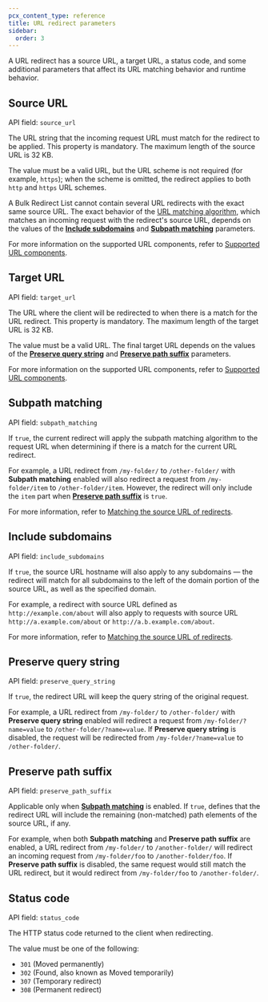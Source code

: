```yaml
---
pcx_content_type: reference
title: URL redirect parameters
sidebar:
  order: 3
---
```



A URL redirect has a source URL, a target URL, a status code, and some additional parameters that affect its URL matching behavior and runtime behavior.

## Source URL

API field: `source_url` <Type text="String" />

The URL string that the incoming request URL must match for the redirect to be applied. This property is mandatory. The maximum length of the source URL is 32 KB.

The value must be a valid URL, but the URL scheme is not required (for example, `https`); when the scheme is omitted, the redirect applies to both `http` and `https` URL schemes.

A Bulk Redirect List cannot contain several URL redirects with the exact same source URL.
The exact behavior of the [URL matching algorithm](/rules/url-forwarding/bulk-redirects/how-it-works/#url-matching-algorithm), which matches an incoming request with the redirect's source URL, depends on the values of the [**Include subdomains**](#include-subdomains) and [**Subpath matching**](#subpath-matching) parameters.

For more information on the supported URL components, refer to [Supported URL components](/rules/url-forwarding/bulk-redirects/reference/url-components/).

## Target URL

API field: `target_url` <Type text="String" />

The URL where the client will be redirected to when there is a match for the URL redirect. This property is mandatory. The maximum length of the target URL is 32 KB.

The value must be a valid URL. The final target URL depends on the values of the [**Preserve query string**](#preserve-query-string) and [**Preserve path suffix**](#preserve-path-suffix) parameters.

For more information on the supported URL components, refer to [Supported URL components](/rules/url-forwarding/bulk-redirects/reference/url-components/).

## Subpath matching

API field: `subpath_matching` <Type text="Boolean" /> <MetaInfo text="default: false" />

If `true`, the current redirect will apply the subpath matching algorithm to the request URL when determining if there is a match for the current URL redirect.

For example, a URL redirect from `/my-folder/` to `/other-folder/` with **Subpath matching** enabled will also redirect a request from `/my-folder/item` to `/other-folder/item`. However, the redirect will only include the `item` part when [**Preserve path suffix**](#preserve-path-suffix) is `true`.

For more information, refer to [Matching the source URL of redirects](/rules/url-forwarding/bulk-redirects/how-it-works/#matching-the-source-url-of-redirects).

## Include subdomains

API field: `include_subdomains` <Type text="Boolean" /> <MetaInfo text="default: false" />

If `true`, the source URL hostname will also apply to any subdomains — the redirect will match for all subdomains to the left of the domain portion of the source URL, as well as the specified domain.

For example, a redirect with source URL defined as `http://example.com/about` will also apply to requests with source URL `http://a.example.com/about` or `http://a.b.example.com/about`.

For more information, refer to [Matching the source URL of redirects](/rules/url-forwarding/bulk-redirects/how-it-works/#matching-the-source-url-of-redirects).

## Preserve query string

API field: `preserve_query_string` <Type text="Boolean" /> <MetaInfo text="default: false" />

If `true`, the redirect URL will keep the query string of the original request.

For example, a URL redirect from `/my-folder/` to `/other-folder/` with **Preserve query string** enabled will redirect a request from `/my-folder/?name=value` to `/other-folder/?name=value`. If **Preserve query string** is disabled, the request will be redirected from `/my-folder/?name=value` to `/other-folder/`.

## Preserve path suffix

API field: `preserve_path_suffix` <Type text="Boolean" /> <MetaInfo text="default: true" />

Applicable only when [**Subpath matching**](#subpath-matching) is enabled. If `true`, defines that the redirect URL will include the remaining (non-matched) path elements of the source URL, if any.

For example, when both **Subpath matching** and **Preserve path suffix** are enabled, a URL redirect from `/my-folder/` to `/another-folder/` will redirect an incoming request from `/my-folder/foo` to `/another-folder/foo`. If **Preserve path suffix** is disabled, the same request would still match the URL redirect, but it would redirect from `/my-folder/foo` to `/another-folder/`.

## Status code

API field: `status_code` <Type text="Integer" /> <MetaInfo text="default: 301" />

The HTTP status code returned to the client when redirecting.

The value must be one of the following:

- `301` (Moved permanently)
- `302` (Found, also known as Moved temporarily)
- `307` (Temporary redirect)
- `308` (Permanent redirect)

